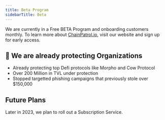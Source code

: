 ```yaml
---
title: Beta Program
sidebarTitle: Beta
---
```


We are currently in a Free BETA Program and onboarding customers monthly.
To learn more about [ChainPatrol.io](http://ChainPatrol.io), visit our website and
sign up for early access.

## 🤝 We are already protecting Organizations

- Already protecting top Defi protocols like Morpho and Cow Protocol
- Over 200 Million in TVL under protection
- Stopped targetted phishing campaigns that previously stole over $150,000

## Future Plans

Later in 2023, we plan to roll out a Subscription Service.
